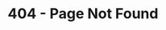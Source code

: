 ---
title: "404 - Page Not Found"
description: "Page not found."
blocks:
  - name: "HERO"
    title: "404 - Page Not Found"
    description: "Oops! The page you're looking for doesn't exist."
    link_text: "Return to Homepage"
    link_url: "/"
---